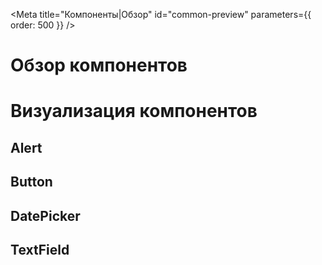 

<Meta title="Компоненты|Обзор" id="common-preview" parameters={{ order: 500 }} />

# Обзор компонентов

<ComponentsGridWithData />

# Визуализация компонентов

## Alert

<AlertExampleOverView />

## Button

<ButtonExampleOverView />

## DatePicker

<DatePickerExampleOverView />

## TextField

<TextFieldExampleOverView  />
